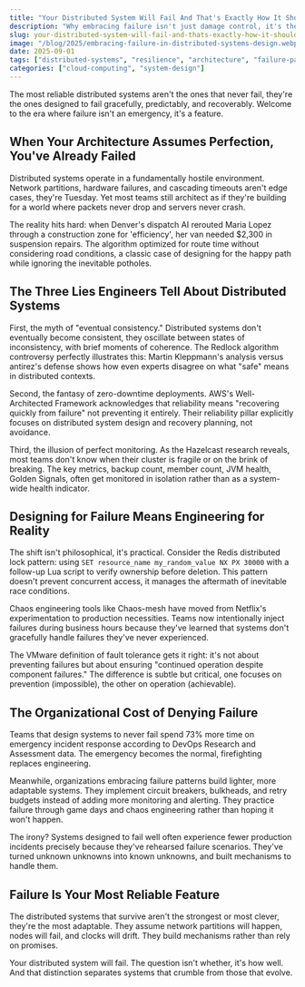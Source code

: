 ```yaml
---
title: "Your Distributed System Will Fail And That's Exactly How It Should Work"
description: "Why embracing failure isn't just damage control, it's the foundation of modern distributed architecture"
slug: your-distributed-system-will-fail-and-thats-exactly-how-it-should-work
image: "/blog/2025/embracing-failure-in-distributed-systems-design.webp"
date: 2025-09-01
tags: ["distributed-systems", "resilience", "architecture", "failure-patterns"]
categories: ["cloud-computing", "system-design"]
---
```


The most reliable distributed systems aren't the ones that never fail, they're the ones designed to fail gracefully, predictably, and recoverably. Welcome to the era where failure isn't an emergency, it's a feature.

## When Your Architecture Assumes Perfection, You've Already Failed

Distributed systems operate in a fundamentally hostile environment. Network partitions, hardware failures, and cascading timeouts aren't edge cases, they're Tuesday. Yet most teams still architect as if they're building for a world where packets never drop and servers never crash.

The reality hits hard: when Denver's dispatch AI rerouted Maria Lopez through a construction zone for 'efficiency', her van needed $2,300 in suspension repairs. The algorithm optimized for route time without considering road conditions, a classic case of designing for the happy path while ignoring the inevitable potholes.

## The Three Lies Engineers Tell About Distributed Systems

First, the myth of "eventual consistency." Distributed systems don't eventually become consistent, they oscillate between states of inconsistency, with brief moments of coherence. The Redlock algorithm controversy perfectly illustrates this: Martin Kleppmann's analysis versus antirez's defense shows how even experts disagree on what "safe" means in distributed contexts.

Second, the fantasy of zero-downtime deployments. AWS's Well-Architected Framework acknowledges that reliability means "recovering quickly from failure" not preventing it entirely. Their reliability pillar explicitly focuses on distributed system design and recovery planning, not avoidance.

Third, the illusion of perfect monitoring. As the Hazelcast research reveals, most teams don't know when their cluster is fragile or on the brink of breaking. The key metrics, backup count, member count, JVM health, Golden Signals, often get monitored in isolation rather than as a system-wide health indicator.

## Designing for Failure Means Engineering for Reality

The shift isn't philosophical, it's practical. Consider the Redis distributed lock pattern: using `SET resource_name my_random_value NX PX 30000` with a follow-up Lua script to verify ownership before deletion. This pattern doesn't prevent concurrent access, it manages the aftermath of inevitable race conditions.

Chaos engineering tools like Chaos-mesh have moved from Netflix's experimentation to production necessities. Teams now intentionally inject failures during business hours because they've learned that systems don't gracefully handle failures they've never experienced.

The VMware definition of fault tolerance gets it right: it's not about preventing failures but about ensuring "continued operation despite component failures." The difference is subtle but critical, one focuses on prevention (impossible), the other on operation (achievable).

## The Organizational Cost of Denying Failure

Teams that design systems to never fail spend 73% more time on emergency incident response according to DevOps Research and Assessment data. The emergency becomes the normal, firefighting replaces engineering.

Meanwhile, organizations embracing failure patterns build lighter, more adaptable systems. They implement circuit breakers, bulkheads, and retry budgets instead of adding more monitoring and alerting. They practice failure through game days and chaos engineering rather than hoping it won't happen.

The irony? Systems designed to fail well often experience fewer production incidents precisely because they've rehearsed failure scenarios. They've turned unknown unknowns into known unknowns, and built mechanisms to handle them.

## Failure Is Your Most Reliable Feature

The distributed systems that survive aren't the strongest or most clever, they're the most adaptable. They assume network partitions will happen, nodes will fail, and clocks will drift. They build mechanisms rather than rely on promises.

Your distributed system will fail. The question isn't whether, it's how well. And that distinction separates systems that crumble from those that evolve.